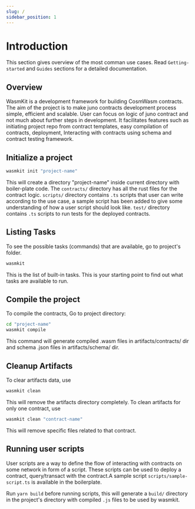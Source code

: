 ```yaml
---
slug: /
sidebar_position: 1
---
```


# Introduction

This section gives overview of the most comman use cases. Read `Getting-started` and `Guides` sections for a detailed documentation.

## Overview

WasmKit is a development framework for building CosmWasm contracts. The aim of the project is to make juno contracts development process simple, efficient and scalable. User can focus on logic of juno contract and not much about further steps in development. It facilitates features such as initiating project repo from contract templates, easy compilation of contracts, deployment, Interacting with contracts using schema and contract testing framework.

## Initialize a project

```bash
wasmkit init "project-name"
```

This will create a directory "project-name" inside current directory with boiler-plate code. The `contracts/` directory has all the rust files for the contract logic. `scripts/` directory contains  `.ts` scripts that user can write according to the use case, a sample script has been added to give some understanding of how a user script should look like. `test/` directory contains `.ts` scripts to run tests for the deployed contracts.

## Listing Tasks

To see the possible tasks (commands) that are available, go to project's folder. 

```bash
wasmkit
``` 

This is the list of built-in tasks. This is your starting point to find out what tasks are available to run.

## Compile the project

To compile the contracts, Go to project directory:

```bash
cd "project-name"
wasmkit compile
```

This command will generate compiled .wasm files in artifacts/contracts/ dir and schema .json files in artifacts/schema/ dir.

## Cleanup Artifacts

To clear artifacts data, use

```bash
wasmkit clean
``` 
This will remove the artifacts directory completely. To clean artifacts for only one contract, use

```bash
wasmkit clean "contract-name"
``` 
This will remove specific files related to that contract.


## Running user scripts

User scripts are a way to define the flow of interacting with contracts on some network in form of a script. These scripts can be used to deploy a contract, query/transact with the contract.A sample script `scripts/sample-script.ts` is available in the boilerplate.

Run `yarn build` before running scripts, this will generate a `build/` directory in the project's directory with compiled `.js` files to be used by wasmkit.

